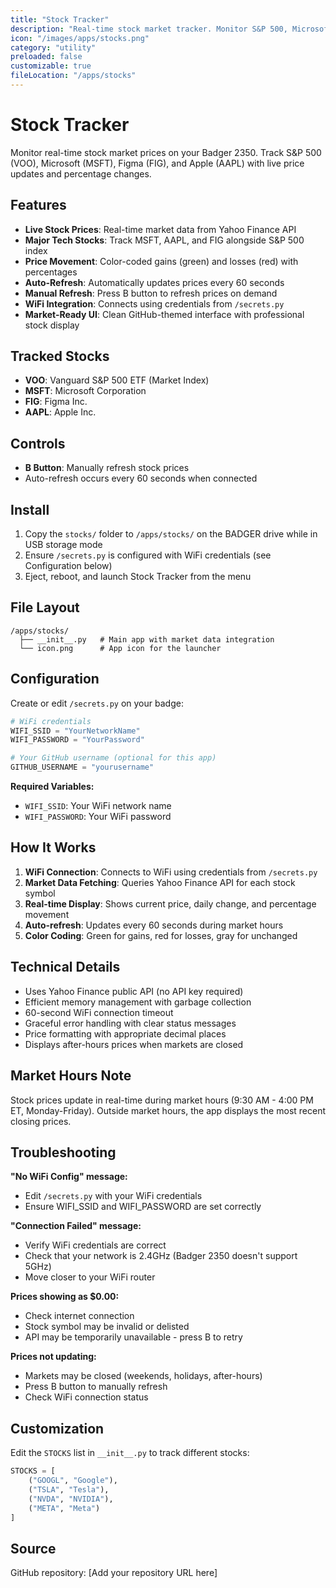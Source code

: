 ```yaml
---
title: "Stock Tracker"
description: "Real-time stock market tracker. Monitor S&P 500, Microsoft, Figma, and Apple stock prices with live market data."
icon: "/images/apps/stocks.png"
category: "utility"
preloaded: false
customizable: true
fileLocation: "/apps/stocks"
---
```


# Stock Tracker

Monitor real-time stock market prices on your Badger 2350. Track S&P 500 (VOO), Microsoft (MSFT), Figma (FIG), and Apple (AAPL) with live price updates and percentage changes.

## Features

- **Live Stock Prices**: Real-time market data from Yahoo Finance API
- **Major Tech Stocks**: Track MSFT, AAPL, and FIG alongside S&P 500 index
- **Price Movement**: Color-coded gains (green) and losses (red) with percentages
- **Auto-Refresh**: Automatically updates prices every 60 seconds
- **Manual Refresh**: Press B button to refresh prices on demand
- **WiFi Integration**: Connects using credentials from `/secrets.py`
- **Market-Ready UI**: Clean GitHub-themed interface with professional stock display

## Tracked Stocks

- **VOO**: Vanguard S&P 500 ETF (Market Index)
- **MSFT**: Microsoft Corporation
- **FIG**: Figma Inc.
- **AAPL**: Apple Inc.

## Controls

- **B Button**: Manually refresh stock prices
- Auto-refresh occurs every 60 seconds when connected

## Install

1. Copy the `stocks/` folder to `/apps/stocks/` on the BADGER drive while in USB storage mode
2. Ensure `/secrets.py` is configured with WiFi credentials (see Configuration below)
3. Eject, reboot, and launch Stock Tracker from the menu

## File Layout

```
/apps/stocks/
  ├── __init__.py   # Main app with market data integration
  └── icon.png      # App icon for the launcher
```

## Configuration

Create or edit `/secrets.py` on your badge:

```python
# WiFi credentials
WIFI_SSID = "YourNetworkName"
WIFI_PASSWORD = "YourPassword"

# Your GitHub username (optional for this app)
GITHUB_USERNAME = "yourusername"
```

**Required Variables:**
- `WIFI_SSID`: Your WiFi network name
- `WIFI_PASSWORD`: Your WiFi password

## How It Works

1. **WiFi Connection**: Connects to WiFi using credentials from `/secrets.py`
2. **Market Data Fetching**: Queries Yahoo Finance API for each stock symbol
3. **Real-time Display**: Shows current price, daily change, and percentage movement
4. **Auto-refresh**: Updates every 60 seconds during market hours
5. **Color Coding**: Green for gains, red for losses, gray for unchanged

## Technical Details

- Uses Yahoo Finance public API (no API key required)
- Efficient memory management with garbage collection
- 60-second WiFi connection timeout
- Graceful error handling with clear status messages
- Price formatting with appropriate decimal places
- Displays after-hours prices when markets are closed

## Market Hours Note

Stock prices update in real-time during market hours (9:30 AM - 4:00 PM ET, Monday-Friday). Outside market hours, the app displays the most recent closing prices.

## Troubleshooting

**"No WiFi Config" message:**
- Edit `/secrets.py` with your WiFi credentials
- Ensure WIFI_SSID and WIFI_PASSWORD are set correctly

**"Connection Failed" message:**
- Verify WiFi credentials are correct
- Check that your network is 2.4GHz (Badger 2350 doesn't support 5GHz)
- Move closer to your WiFi router

**Prices showing as $0.00:**
- Check internet connection
- Stock symbol may be invalid or delisted
- API may be temporarily unavailable - press B to retry

**Prices not updating:**
- Markets may be closed (weekends, holidays, after-hours)
- Press B button to manually refresh
- Check WiFi connection status

## Customization

Edit the `STOCKS` list in `__init__.py` to track different stocks:

```python
STOCKS = [
    ("GOOGL", "Google"),
    ("TSLA", "Tesla"),
    ("NVDA", "NVIDIA"),
    ("META", "Meta")
]
```

## Source

GitHub repository: [Add your repository URL here]
